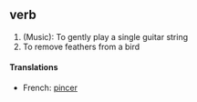 ==verb==
#(Music): To gently play a single guitar string
#To remove feathers from a bird
====Translations====
*French: [[pincer]]